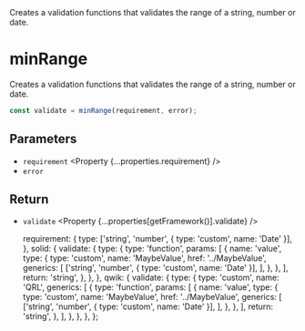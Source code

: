 
<Title>minRange</Title>
<Description>
  Creates a validation functions that validates the range of a string, number or
  date.
</Description>

# minRange

Creates a validation functions that validates the range of a string<Qwik>, number or date</Qwik>.

```ts
const validate = minRange(requirement, error);
```

## Parameters

- `requirement` <Property {...properties.requirement} />
- `error` <Property type="string" />

## Return

- `validate` <Property {...properties[getFramework()].validate} />

  requirement: {
    type: ['string', 'number', { type: 'custom', name: 'Date' }],
  },
  solid: {
    validate: {
      type: {
        type: 'function',
        params: [
          {
            name: 'value',
            type: {
              type: 'custom',
              name: 'MaybeValue',
              href: '../MaybeValue',
              generics: [
                ['string', 'number', { type: 'custom', name: 'Date' }],
              ],
            },
          },
        ],
        return: 'string',
      },
    },
  },
  qwik: {
    validate: {
      type: {
        type: 'custom',
        name: 'QRL',
        generics: [
          {
            type: 'function',
            params: [
              {
                name: 'value',
                type: {
                  type: 'custom',
                  name: 'MaybeValue',
                  href: '../MaybeValue',
                  generics: [
                    ['string', 'number', { type: 'custom', name: 'Date' }],
                  ],
                },
              },
            ],
            return: 'string',
          },
        ],
      },
    },
  },
};
